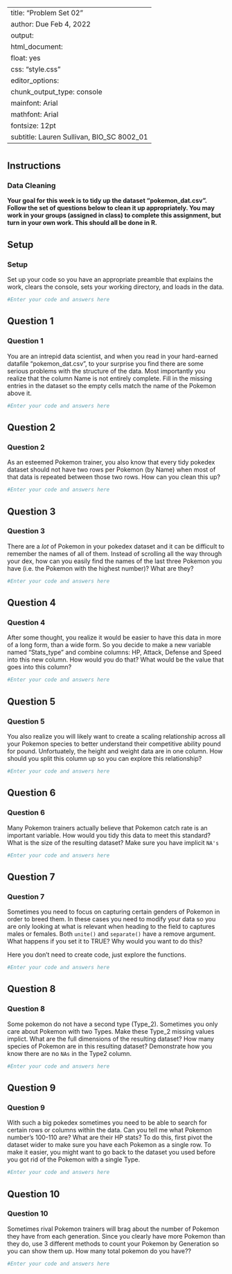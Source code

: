 
---
title: "Problem Set 02"
author: Due Feb 4, 2022
output: 
  html_document:
    float: yes
    css: "style.css"    
editor_options: 
  chunk_output_type: console
mainfont: Arial
mathfont: Arial
fontsize: 12pt
subtitle: Lauren Sullivan, BIO_SC 8002_01
---





# {.tabset .tabset-pills .tabset-fade}

## Instructions

### Data Cleaning

__Your goal for this week is to tidy up the dataset "pokemon_dat.csv".  Follow the set of questions below to clean it up appropriately. You may work in your groups (assigned in class) to complete this assignment, but turn in your own work.  This should all be done in R.__


## Setup

### Setup

Set up your code so you have an appropriate preamble that explains the work, clears the console, sets your working directory, and loads in the data.



```r
#Enter your code and answers here
```


## Question 1

### Question 1


You are an intrepid data scientist, and when you read in your hard-earned datafile "pokemon_dat.csv", to your surprise you find there are some serious problems with the structure of the data. Most importantly you realize that the column Name is not entirely complete. Fill in the missing entries in the dataset so the empty cells match the name of the Pokemon above it.

```r
#Enter your code and answers here
```


## Question 2

### Question 2

As an esteemed Pokemon trainer, you also know that every tidy pokedex dataset should not have two rows per Pokemon (by Name) when most of that data is repeated between those two rows. How can you clean this up?

```r
#Enter your code and answers here
```

## Question 3

### Question 3

There are a _lot_ of Pokemon in your pokedex dataset and it can be difficult to remember the names of all of them.  Instead of scrolling all the way through your dex, how can you easily find the names of the last three Pokemon you have (i.e. the Pokemon with the highest number)? What are they?


```r
#Enter your code and answers here
```


## Question 4

### Question 4

After some thought, you realize it would be easier to have this data in more of a long form, than a wide form. So you decide to make a new variable named "Stats_type" and combine columns: HP, Attack, Defense and Speed into this new column. How would you do that? What would be the value that goes into this column?


```r
#Enter your code and answers here
```



## Question 5

### Question 5

You also realize you will likely want to create a scaling relationship across all your Pokemon species to better understand their competitive ability pound for pound.  Unfortuately, the height and weight data are in one column. How should you split this column up so you can explore this relationship?


```r
#Enter your code and answers here
```



## Question 6

### Question 6

Many Pokemon trainers actually believe that Pokemon catch rate is an important variable. How would you tidy this data to meet this standard? What is the size of the resulting dataset?  Make sure you have implicit `NA's`


```r
#Enter your code and answers here
```


## Question 7

### Question 7

Sometimes you need to focus on capturing certain genders of Pokemon in order to breed them. In these cases you need to modify your data so you are only looking at what is relevant when heading to the field to captures males or females. Both `unite()` and `separate()` have a remove argument. What happens if you set it to TRUE?  Why would you want to do this?

Here you don't need to create code, just explore the functions.

```r
#Enter your code and answers here
```

## Question 8

### Question 8

Some pokemon do not have a second type (Type_2). Sometimes you only care about Pokemon with two Types. Make these Type_2 missing values implict. What are the full dimensions of the resulting dataset? How many species of Pokemon are in this resulting dataset?  Demonstrate how you know there are no `NAs` in the Type2 column.


```r
#Enter your code and answers here
```



## Question 9

### Question 9

With such a big pokedex sometimes you need to be able to search for certain rows or columns within the data. Can you tell me what Pokemon number's 100-110 are?  What are their HP stats?  To do this, first pivot the dataset wider to make sure you have each Pokemon as a single row.  To make it easier, you might want to go back to the dataset you used before you got rid of the Pokemon with a single Type.



```r
#Enter your code and answers here
```



## Question 10

### Question 10

Sometimes rival Pokemon trainers will brag about the number of Pokemon they have from each generation. Since you clearly have more Pokemon than they do, use 3 different methods to count your Pokemon by Generation so you can show them up.  How many total pokemon do you have??


```r
#Enter your code and answers here
```




